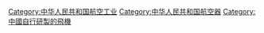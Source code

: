 [[Category:中华人民共和国航空工业|Category:中华人民共和国航空工业]]
[[Category:中华人民共和国航空器|Category:中华人民共和国航空器]]
[[Category:中國自行研製的飛機|Category:中國自行研製的飛機]]